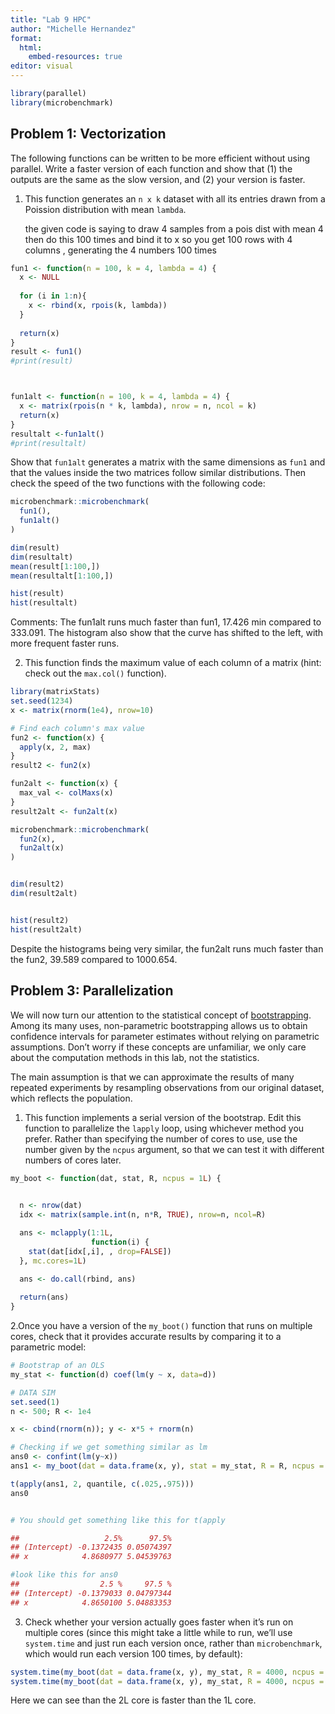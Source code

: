 ```yaml
---
title: "Lab 9 HPC"
author: "Michelle Hernandez"
format:
  html:
    embed-resources: true
editor: visual
---
```


```r
library(parallel)
library(microbenchmark)
```

## **Problem 1: Vectorization**

The following functions can be written to be more efficient without using parallel. Write a faster version of each function and show that (1) the outputs are the same as the slow version, and (2) your version is faster.

1.  This function generates an `n x k` dataset with all its entries drawn from a Poission distribution with mean `lambda`.

    the given code is saying to draw 4 samples from a pois dist with mean 4 then do this 100 times and bind it to x so you get 100 rows with 4 columns , generating the 4 numbers 100 times

```r

fun1 <- function(n = 100, k = 4, lambda = 4) {
  x <- NULL
  
  for (i in 1:n){
    x <- rbind(x, rpois(k, lambda))    
  }
  
  return(x)
}
result <- fun1()
#print(result)



fun1alt <- function(n = 100, k = 4, lambda = 4) {
  x <- matrix(rpois(n * k, lambda), nrow = n, ncol = k)
  return(x)
}
resultalt <-fun1alt()
#print(resultalt)
```

Show that `fun1alt` generates a matrix with the same dimensions as `fun1` and that the values inside the two matrices follow similar distributions. Then check the speed of the two functions with the following code:

```r
microbenchmark::microbenchmark(
  fun1(),
  fun1alt()
)

dim(result)
dim(resultalt)
mean(result[1:100,])
mean(resultalt[1:100,])

hist(result)
hist(resultalt)
```

Comments: The fun1alt runs much faster than fun1, 17.426 min compared to 333.091. The histogram also show that the curve has shifted to the left, with more frequent faster runs.

2.  This function finds the maximum value of each column of a matrix (hint: check out the `max.col()` function).

```r
library(matrixStats)
set.seed(1234)
x <- matrix(rnorm(1e4), nrow=10)

# Find each column's max value
fun2 <- function(x) {
  apply(x, 2, max)
}
result2 <- fun2(x)

fun2alt <- function(x) {
  max_val <- colMaxs(x)
}
result2alt <- fun2alt(x)

```

```r
microbenchmark::microbenchmark(
  fun2(x),
  fun2alt(x)
)


dim(result2)
dim(result2alt)


hist(result2)
hist(result2alt)
```

Despite the histograms being very similar, the fun2alt runs much faster than the fun2, 39.589 compared to 1000.654.

## **Problem 3: Parallelization**

We will now turn our attention to the statistical concept of [bootstrapping](https://en.wikipedia.org/wiki/Bootstrapping_%28statistics%29). Among its many uses, non-parametric bootstrapping allows us to obtain confidence intervals for parameter estimates without relying on parametric assumptions. Don't worry if these concepts are unfamiliar, we only care about the computation methods in this lab, not the statistics.

The main assumption is that we can approximate the results of many repeated experiments by resampling observations from our original dataset, which reflects the population.

1.  This function implements a serial version of the bootstrap. Edit this function to parallelize the `lapply` loop, using whichever method you prefer. Rather than specifying the number of cores to use, use the number given by the `ncpus` argument, so that we can test it with different numbers of cores later.

```r

my_boot <- function(dat, stat, R, ncpus = 1L) {
  

  n <- nrow(dat)
  idx <- matrix(sample.int(n, n*R, TRUE), nrow=n, ncol=R)

  ans <- mclapply(1:1L,
                  function(i) {
    stat(dat[idx[,i], , drop=FALSE])
  }, mc.cores=1L)
    
  ans <- do.call(rbind, ans)

  return(ans)
}


```

2.Once you have a version of the `my_boot()` function that runs on multiple cores, check that it provides accurate results by comparing it to a parametric model:

```r
# Bootstrap of an OLS
my_stat <- function(d) coef(lm(y ~ x, data=d))

# DATA SIM
set.seed(1)
n <- 500; R <- 1e4

x <- cbind(rnorm(n)); y <- x*5 + rnorm(n)

# Checking if we get something similar as lm
ans0 <- confint(lm(y~x))
ans1 <- my_boot(dat = data.frame(x, y), stat = my_stat, R = R, ncpus = 2L)

t(apply(ans1, 2, quantile, c(.025,.975)))
ans0


# You should get something like this for t(apply

##                   2.5%      97.5%
## (Intercept) -0.1372435 0.05074397
## x            4.8680977 5.04539763

#look like this for ans0
##                  2.5 %     97.5 %
## (Intercept) -0.1379033 0.04797344
## x            4.8650100 5.04883353
```

3.  Check whether your version actually goes faster when it's run on multiple cores (since this might take a little while to run, we'll use `system.time` and just run each version once, rather than `microbenchmark`, which would run each version 100 times, by default):

```r
system.time(my_boot(dat = data.frame(x, y), my_stat, R = 4000, ncpus = 1L))
system.time(my_boot(dat = data.frame(x, y), my_stat, R = 4000, ncpus = 2L))

```

Here we can see than the 2L core is faster than the 1L core.
